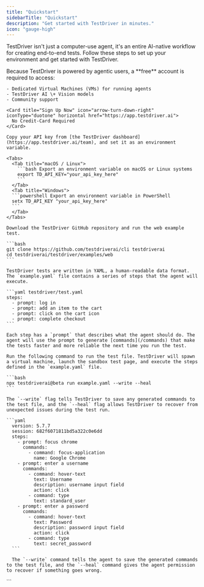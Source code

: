 ```yaml
---
title: "Quickstart"
sidebarTitle: "Quickstart"
description: "Get started with TestDriver in minutes."
icon: "gauge-high"
---
```



TestDriver isn't just a computer-use agent, it's an entire AI-native workflow for creating end-to-end tests. Follow these steps to set up your environment and get started with TestDriver.

<Steps>
  <Step title="Create a TestDriver Account">
    Because TestDriver is powered by agentic users, a **free** account is required to access:

    - Dedicated Virtual Machines (VMs) for running agents
    - TestDriver AI \+ Vision models
    - Community support

    <Card title="Sign Up Now" icon="arrow-turn-down-right" iconType="duotone" horizontal href="https://app.testdriver.ai">
      No Credit-Card Required
    </Card>

  </Step>
  <Step title="Set up your environment">
      
    Copy your API key from [the TestDriver dashboard](https://app.testdriver.ai/team), and set it as an environment variable.
    
    <Tabs>
      <Tab title="macOS / Linux">
        ```bash Export an environment variable on macOS or Linux systems
        export TD_API_KEY="your_api_key_here"
        ```
      </Tab>
      <Tab title="Windows">
      ```powershell Export an environment variable in PowerShell
      setx TD_API_KEY "your_api_key_here"
      ```
      </Tab>
    </Tabs>

  </Step>
  <Step title="Try an example test">
      
    Download the TestDriver GitHub repository and run the web example test.

    ```bash
    git clone https://github.com/testdriverai/cli testdriverai
    cd testdriverai/testdriver/examples/web
    ```

    TestDriver tests are written in YAML, a human-readable data format. The `example.yaml` file contains a series of steps that the agent will execute.

    ```yaml testdriver/test.yaml
    steps:
      - prompt: log in
      - prompt: add an item to the cart
      - prompt: click on the cart icon
      - prompt: complete checkout
    ```

    Each step has a `prompt` that describes what the agent should do. The agent will use the prompt to generate [commands](/commands) that make the tests faster and more reliable the next time you run the test.

  </Step>
  <Step title="Generate test steps from prompts">
    
    Run the following command to run the test file. TestDriver will spawn a virtual machine, launch the sandbox test page, and execute the steps defined in the `example.yaml` file.

    ```bash
    npx testdriverai@beta run example.yaml --write --heal
    ```

    The `--write` flag tells TestDriver to save any generated commands to the test file, and the `--heal` flag allows TestDriver to recover from unexpected issues during the test run.

  </Step>
  <Step title="Run a regression test">

    ```yaml
      version: 5.7.7
      session: 682f6071811bd5a322c0e6dd
      steps:
        - prompt: focus chrome
          commands:
            - command: focus-application
              name: Google Chrome
        - prompt: enter a username
          commands:
            - command: hover-text
              text: Username
              description: username input field
              action: click
            - command: type
              text: standard_user
        - prompt: enter a password
          commands:
            - command: hover-text
              text: Password
              description: password input field
              action: click
            - command: type
              text: secret_password
      ```

      The `--write` command tells the agent to save the generated commands to the test file, and the `--heal` command gives the agent permission to recover if something goes wrong.

  </Step>
</Steps>

<Comments />
```
